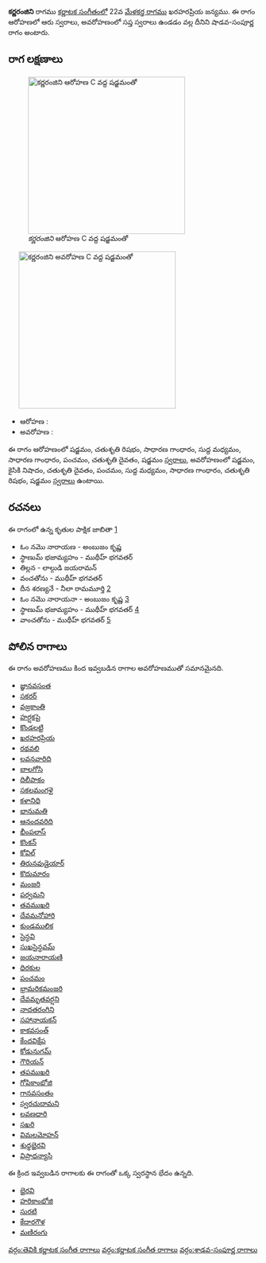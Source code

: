 {{Infobox ragam
	| name          	= కర్ణరంజిని
	| synonym	    	= 
	| mela          	= 
	| chakra        	= 
	| janaka        	= 
	| type          	= శాడవ-సంపూర్ణ
	| arohanam      	= {{svaraC|S|R2|G2|M1|G2|P|D2|S'}} 
	| avarohanam    	= {{svaraC|S'|N2|D2|P|M1|G2|R2|S}}
	| jeeva         	=
	| chhaya        	=
	| nyasa         	=
	| vishesha      	= 
	| equivalent  		= 
}}
{{కర్ణాటక సంగీత రాగాలు}}
'''కర్ణరంజిని''' రాగము [[కర్ణాటక సంగీతం]]లో 22వ [[మేళకర్త రాగము]] ఖరహరప్రియ జన్యము.  ఈ రాగం ఆరోహణలో ఆరు స్వరాలు, అవరోహణంలో సప్త స్వరాలు ఉండడం వల్ల దీనిని షాడవ-సంపూర్ణ రాగం అంటారు.


==రాగ లక్షణాలు==
[[Image:karnaranjani_ar_kb2wiki.png|thumb|right|316px|''కర్ణరంజిని'' ఆరోహణ C వద్ద షడ్జమంతో]]
	[[Image:karnaranjani_av_kb2wiki.png|thumb|right|316px|''కర్ణరంజిని'' అవరోహణ C వద్ద షడ్జమంతో]]

* ఆరోహణ : {{svaraC|S|R2|G2|M1|G2|P|D2|S'}} 
* అవరోహణ : {{svaraC|S'|N2|D2|P|M1|G2|R2|S}}

ఈ రాగం ఆరోహణంలో షడ్జమం, చతుశృతి రిషభం, సాధారణ  గాంధారం, సుద్ద మధ్యమం, సాధారణ  గాంధారం, పంచమం, చతుశృతి దైవతం, షడ్జమం [[స్వరాలు]], అవరోహణంలో షడ్జమం, కైసికి నిషాదం, చతుశృతి దైవతం, పంచమం, సుద్ద మధ్యమం, సాధారణ  గాంధారం, చతుశృతి రిషభం, షడ్జమం [[స్వరాలు]] ఉంటాయి.

==రచనలు==
ఈ రాగంలో ఉన్న కృతుల పాక్షిక జాబితా [https://github.com/ssrihari/ragavardhini/blob/master/ragas/kritis.psv]
* ఓం నమొ  నారాయణ - అంబుజం కృష్ణ
* స్థాణుమ్ భజామ్యహం - ముథీహ్ భగవతర్
* తిల్లన - లాల్గుడి జయరామన్
* వంచతోను - ముథీహ్ భగవతర్
* దీన శరణ్యనే - నీలా రామమూర్తి [http://www.karnatik.com/c2626.shtml]
* ఓం నమొ నారాయనా - అంబుజం కృష్ణ [http://www.karnatik.com/c1460.shtml]
* స్థాణుమ్ భజామ్యహం - ముథీహ్ భగవతర్ [http://www.karnatik.com/c1972.shtml]
* వాంచతోను - ముథీహ్ భగవతర్ [http://www.karnatik.com/c1561.shtml]




==పోలిన రాగాలు==
ఈ రాగం అవరోహణము కింద ఇవ్వబడిన రాగాల అవరోహణముతో సమానమైనది.
* [[జ్ఞానవసంత]]
* [[సకరర్]]
* [[వజ్రకాంతి]]
* [[హర్షకపై]]
* [[కొండలట్టి]]
* [[ఖరహరప్రియ]]
* [[రథవలి]]
* [[లవనవారిది]]
* [[బాలగోసి]]
* [[దిలీపాకం]]
* [[సకలమంగళై]]
* [[కళానిధి]]
* [[భానుమతి]]
* [[ఆనందవరిది]]
* [[భీంపలాస్]]
* [[కొంకన్]]
* [[కోవిల్]]
* [[తిరునవుడైయార్]]
* [[కొదుమారం]]
* [[మంజరి]]
* [[పర్వమని]]
* [[తవముఖరి]]
* [[దేవమనోహారి]]
* [[కుండములిక]]
* [[ సైన్ధవి]]
* [[సుఖసైన్ధవమ్]]
* [[జయనారాయణి]]
* [[ధిరకుల]]
* [[పంచమం]]
* [[భ్రామరికమంజరి]]
* [[దేవమృతవర్షని]]
* [[నాదతరంగిని]]
* [[సహానాయకన్]]
* [[కాకవసంత్]]
* [[ కేందవిక్షేప]]
* [[ కోడునుగమ్]]
* [[గౌరియన్]]
* [[తపముఖరి]]
* [[గోపికాంభోజి]]
* [[గానవసంతం]]
* [[స్వరచుదామని]]
* [[ లవణధారి]]
* [[సఖరి]]
* [[విమలమోహన్]]
* [[శుధ్ధభైరవి]]
* [[విప్రాధన్యాసి]]

ఈ క్రింద ఇవ్వబడిన రాగాలకు ఈ రాగంతో ఒక్క స్వరస్థాన భేదం ఉన్నది.
* [[భైరవి]]
* [[హరికాంభోజి]]
* [[సురటి]]
* [[కేదారగౌళ]]
* [[మణిరంగు]]



[[వర్గం:తెవికి కర్ణాటక సంగీత రాగాలు]]
[[వర్గం:కర్ణాటక సంగీత రాగాలు]]
[[వర్గం:శాడవ-సంపూర్ణ రాగాలు]]